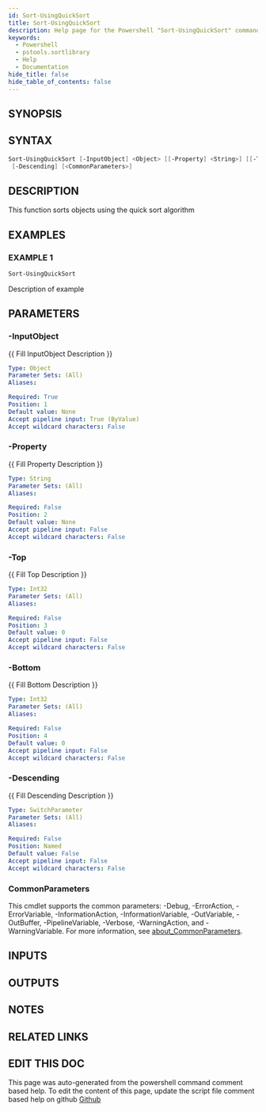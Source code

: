 ```yaml
---
id: Sort-UsingQuickSort
title: Sort-UsingQuickSort
description: Help page for the Powershell "Sort-UsingQuickSort" command
keywords:
  - Powershell
  - pstools.sortlibrary
  - Help
  - Documentation
hide_title: false
hide_table_of_contents: false
---
```


## SYNOPSIS

## SYNTAX

```powershell
Sort-UsingQuickSort [-InputObject] <Object> [[-Property] <String>] [[-Top] <Int32>] [[-Bottom] <Int32>]
 [-Descending] [<CommonParameters>]
```

## DESCRIPTION

This function sorts objects using the quick sort algorithm

## EXAMPLES

### EXAMPLE 1

```powershell
Sort-UsingQuickSort
```

Description of example

## PARAMETERS

### -InputObject

{{ Fill InputObject Description }}

```yaml
Type: Object
Parameter Sets: (All)
Aliases:

Required: True
Position: 1
Default value: None
Accept pipeline input: True (ByValue)
Accept wildcard characters: False
```

### -Property

{{ Fill Property Description }}

```yaml
Type: String
Parameter Sets: (All)
Aliases:

Required: False
Position: 2
Default value: None
Accept pipeline input: False
Accept wildcard characters: False
```

### -Top

{{ Fill Top Description }}

```yaml
Type: Int32
Parameter Sets: (All)
Aliases:

Required: False
Position: 3
Default value: 0
Accept pipeline input: False
Accept wildcard characters: False
```

### -Bottom

{{ Fill Bottom Description }}

```yaml
Type: Int32
Parameter Sets: (All)
Aliases:

Required: False
Position: 4
Default value: 0
Accept pipeline input: False
Accept wildcard characters: False
```

### -Descending

{{ Fill Descending Description }}

```yaml
Type: SwitchParameter
Parameter Sets: (All)
Aliases:

Required: False
Position: Named
Default value: False
Accept pipeline input: False
Accept wildcard characters: False
```

### CommonParameters

This cmdlet supports the common parameters: -Debug, -ErrorAction, -ErrorVariable, -InformationAction, -InformationVariable, -OutVariable, -OutBuffer, -PipelineVariable, -Verbose, -WarningAction, and -WarningVariable. For more information, see [about_CommonParameters](http://go.microsoft.com/fwlink/?LinkID=113216).

## INPUTS

## OUTPUTS

## NOTES

## RELATED LINKS

## EDIT THIS DOC 

This page was auto-generated from the powershell command comment based help. To edit the content of this page, update the script file comment based help on github [Github](https://github.com/hanpq/)
